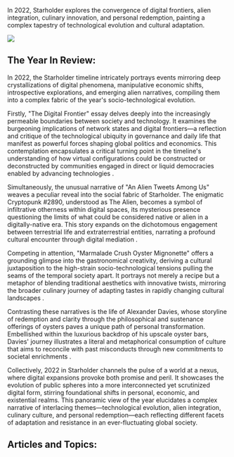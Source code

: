 In 2022, Starholder explores the convergence of digital frontiers, alien integration, culinary innovation, and personal redemption, painting a complex tapestry of technological evolution and cultural adaptation.

![](2022_Marmalade_Crush_Oyster_Mignonette.png)

## The Year In Review:

In 2022, the Starholder timeline intricately portrays events mirroring deep crystallizations of digital phenomena, manipulative economic shifts, introspective explorations, and emerging alien narratives, compiling them into a complex fabric of the year's socio-technological evolution.

Firstly, "The Digital Frontier" essay delves deeply into the increasingly permeable boundaries between society and technology. It examines the burgeoning implications of network states and digital frontiers—a reflection and critique of the technological ubiquity in governance and daily life that manifest as powerful forces shaping global politics and economics. This contemplation encapsulates a critical turning point in the timeline's understanding of how virtual configurations could be constructed or deconstructed by communities engaged in direct or liquid democracies enabled by advancing technologies .

Simultaneously, the unusual narrative of "An Alien Tweets Among Us" weaves a peculiar reveal into the social fabric of Starholder. The enigmatic Cryptopunk #2890, understood as The Alien, becomes a symbol of infiltrative otherness within digital spaces, its mysterious presence questioning the limits of what could be considered native or alien in a digitally-native era. This story expands on the dichotomous engagement between terrestrial life and extraterrestrial entities, narrating a profound cultural encounter through digital mediation .

Competing in attention, "Marmalade Crush Oyster Mignonette" offers a grounding glimpse into the gastronomical creativity, deriving a cultural juxtaposition to the high-strain socio-technological tensions pulling the seams of the temporal society apart. It portrays not merely a recipe but a metaphor of blending traditional aesthetics with innovative twists, mirroring the broader culinary journey of adapting tastes in rapidly changing cultural landscapes .

Contrasting these narratives is the life of Alexander Davies, whose storyline of redemption and clarity through the philosophical and sustenance offerings of oysters paves a unique path of personal transformation. Embellished within the luxurious backdrop of his upscale oyster bars, Davies' journey illustrates a literal and metaphorical consumption of culture that aims to reconcile with past misconducts through new commitments to societal enrichments .

Collectively, 2022 in Starholder channels the pulse of a world at a nexus, where digital expansions provoke both promise and peril. It showcases the evolution of public spheres into a more interconnected yet scrutinized digital form, stirring foundational shifts in personal, economic, and existential realms. This panoramic view of the year elucidates a complex narrative of interlacing themes—technological evolution, alien integration, culinary culture, and personal redemption—each reflecting different facets of adaptation and resistance in an ever-fluctuating global society.

## Articles and Topics:
